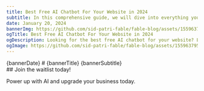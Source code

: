 ```yaml
---
title: Best Free AI Chatbot For Your Website in 2024
subtitle: In this comprehensive guide, we will dive into everything you want to know about AI chatbots for websites - from their benefits to what are the top options for your business today.
date: January 20, 2024
bannerImg: https://github.com/sid-patri-fable/fable-blog/assets/155963795/adbda461-871c-45e7-8583-559cd0cd42f3
ogTitle: Best Free AI Chatbot For Your Website in 2024
ogDescription: Looking for the best free AI chatbot for your website? Look no further! Discover the top AI chatbot solutions of 2024 and find the perfect one for your business.
ogImage: https://github.com/sid-patri-fable/fable-blog/assets/155963795/adbda461-871c-45e7-8583-559cd0cd42f3)
---
```




<Banner config={props.config}>
  <div style={{ maxWidth: '768px' }}>
    {bannerDate}
    # {bannerTitle}
    {bannerSubtitle}
  </div>
  <CoverImg src="https://github.com/sid-patri-fable/fable-blog/assets/155963795/adbda461-871c-45e7-8583-559cd0cd42f3" />
</Banner>

<Content toc={props.toc}>



</Content>

<Promotion config={props.config}>
## Join the waitlist today!

Power up with AI and upgrade your business today.

<PromotionBannerCta href="https://www.theden.ai/join-the-waitlist" cta='Join the waitlist' />
</Promotion>

